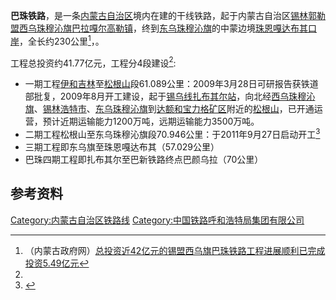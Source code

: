 {{NMG Future infrastructure}}
{{Infobox rail system-route
|box_width=350px
|rail_name=巴珠铁路
|banner_color=blue
|locale={{CHN}}[[内蒙古自治区|内蒙古自治区]][[锡林郭勒盟|锡林郭勒盟]]
|service_type=
|begin_operation=
|end_operation=
|operation_note=
|system_length=260 [[公里|公里]]
|length_in_operation=
|total_length=
|line_title= 线路
|stations=5
|route_title=列車
|main_stations=[[巴彦乌拉站|巴彦乌拉站]]、[[珠恩嘎达布其站|珠恩嘎达布其站]]
|max_speed=
|track_gauge={{standard gauge}}（[[标准轨|标准轨]]）
|operator=
|route_map={{bs-map|inline=1|map=
exCONTg~~ ~~ ~~ ~~{{RoutemapRoute|Licon=u|连接[[巴新铁路|巴新铁路]]往[[新邱站|新邱]]方向}}
exHST~~ ~~[[巴彦乌拉站|巴彦乌拉站]]
exHST~~ ~~[[伊和吉林站|伊和吉林站]]
exHST~~ ~~[[松根山站|松根山站]]
exHST~~ ~~[[东乌珠穆沁旗站|东乌珠穆沁旗站]]
\xABZg+l\CONTfq~~ ~~ ~~{{RoutemapRoute|Licon=r|[[珠珠铁路|珠珠铁路]]往[[珠斯花站|珠斯花站]]方向}}
HST~~ ~~[[珠恩嘎达布其站|珠恩嘎达布其站]]
GRENZE~~ ~~ ~~中蒙国界
CONTf~~ ~~ ~~ ~~{{RoutemapRoute|Licon=d|连接{{MGL}}铁路往[[乔巴山市|乔巴山]]方向}}
}}
}}

'''巴珠铁路'''，是一条[[内蒙古自治区|内蒙古自治区]]境内在建的干线铁路，起于内蒙古自治区[[锡林郭勒盟|锡林郭勒盟]][[西乌珠穆沁旗|西乌珠穆沁旗]][[巴拉嘎尔高勒镇|巴拉嘎尔高勒镇]]，终到[[东乌珠穆沁旗|东乌珠穆沁旗]]的中蒙边境[[珠恩嘎达布其口岸|珠恩嘎达布其口岸]]，全长约230公里<ref name='nmggov'>（内蒙古政府网）[http://www.nmg.gov.cn/main/nmg/zfxxgk/msqxjjfz/xlgljj/2010-10-18/2_114106/default.shtml 总投资近42亿元的锡盟西乌旗巴珠铁路工程进展顺利已完成投资5.49亿元]{{Dead link|date=2018年5月 |bot=InternetArchiveBot |fix-attempted=no }}</ref>，{{fact|是国家中长期铁路网规划重要组成部分|time=2012-12-31}}。

工程总投资约41.77亿元，工程分4段建设<ref name='nmggov' />:
*一期工程[[伊和吉林|伊和吉林]]至[[松根山|松根山]]段61.089公里：2009年3月28日可研报告获铁道部批复，2009年8月开工建设，起于[[锡乌线|锡乌线]][[扎布其尔站|扎布其尔站]]，向北经[[西乌珠穆沁旗|西乌珠穆沁旗]]、[[锡林浩特市|锡林浩特市]]、[[东乌珠穆沁旗|东乌珠穆沁旗]]到[[达额和宝力格矿区|达额和宝力格矿区]]附近的[[松根山|松根山]]，已开通运营，预计近期运输能力1200万吨，远期运输能力3500万吨。
*二期工程松根山至东乌珠穆沁旗段70.946公里：于2011年9月27日启动开工<ref>{{Cite web |url=http://roll.sohu.com/20110927/n320690664.shtml |title=巴珠铁路二期正式开工 |access-date=2011-09-29 |archive-date=2019-06-05 |archive-url=https://web.archive.org/web/20190605045219/http://roll.sohu.com/20110927/n320690664.shtml |dead-url=no }}</ref>
*三期工程即东乌旗至珠恩嘎达布其（57.029公里）
*巴珠四期工程即扎布其尔至巴新铁路终点巴颜乌拉（70公里）

==参考资料==
<div class="references-small">
<references />
</div>

{{巴珠铁路}}
{{中国铁路}}
[[Category:内蒙古自治区铁路线|Category:内蒙古自治区铁路线]]
[[Category:中国铁路呼和浩特局集团有限公司|Category:中国铁路呼和浩特局集团有限公司]]